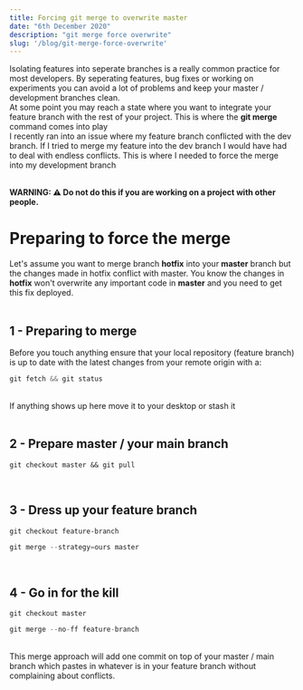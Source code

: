 ```yaml
---
title: Forcing git merge to overwrite master
date: "6th December 2020"
description: "git merge force overwrite"
slug: '/blog/git-merge-force-overwrite'
---
```


Isolating features into seperate branches is a really common practice for most developers. By seperating features, bug fixes or working on experiments you can avoid a lot of problems and keep your master / development branches clean. 
<br /> 
At some point you may reach a state where you want to integrate your feature branch with the rest of your project. This is where the <strong>git merge</strong> command comes into play 
<br /> 
I recently ran into an issue where my feature branch conflicted with the dev branch. If I tried to merge my feature into the dev branch I would have had to deal with endless conflicts. This is where I needed to force the merge into my development branch 
<br /> 
<br /> 

<strong>WARNING: ⚠️ Do not do this if you are working on a project with other people. </strong>

<h1>Preparing to force the merge</h1>

Let's assume you want to merge branch <strong>hotfix</strong> into your <strong>master</strong> branch but the changes made in hotfix conflict with master. You know the changes in <strong>hotfix</strong> won't overwrite any important code in <strong>master</strong> and you need to get this fix deployed. 
<br /> 
<br /> 

<h2>1 - Preparing to merge</h2>

Before you touch anything ensure that your local repository (feature branch) is up to date with the latest changes from your remote origin with a: 
<br />

```javascript
git fetch && git status
```

<br />
If anything shows up here move it to your desktop or stash it
<br />
<br /> 


<h2>2 - Prepare master / your main branch</h2> 

```
git checkout master && git pull 
``` 

<br />
<h2>3 - Dress up your feature branch</h2>

```
git checkout feature-branch
```

```javascript
git merge --strategy=ours master
```

<br /> 
<h2>4 - Go in for the kill</h2> 

```
git checkout master
```

```javascript
git merge --no-ff feature-branch
```

<br /> 
This merge approach will add one commit on top of your master / main branch which pastes in whatever is in your feature branch without complaining about conflicts.

